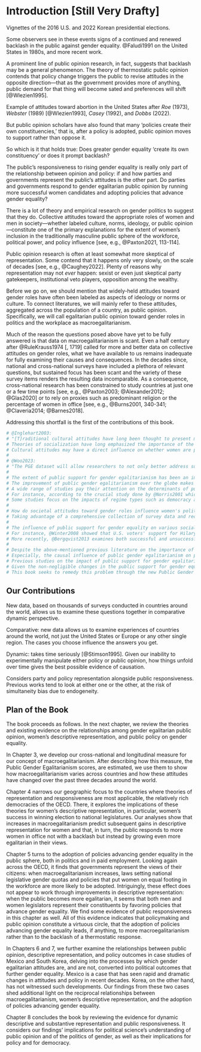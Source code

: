 # Introduction [Still Very Drafty]

Vignettes of the 2016 U.S. and 2022 Korean presidential elections.

Some observers see in these events signs of a continued and renewed backlash in the public against gender equality.
@Faludi1991 on the United States in 1980s, and more recent work.

A prominent line of public opinion research, in fact, suggests that backlash may be a general phenomenon.
The theory of thermostatic public opinion contends that policy change triggers the public to revise attitudes in the opposite direction---that as the government provides more of anything, public demand for that thing will become sated and preferences will shift [@Wlezien1995].

Example of attitudes toward abortion in the United States after _Roe_ (1973), _Webster_ (1989) [@Wlezien1993], _Casey_ (1992), and _Dobbs_ (2022).

But public opinion scholars have also found that many 'policies create their own constituencies,' that is, after a policy is adopted, public opinion moves to support rather than oppose it.

So which is it that holds true: Does greater gender equality 'create its own constituency' or does it prompt backlash?

The public's responsiveness to rising gender equality is really only part of the relationship between opinion and policy: if and how parties and governments represent the public's attitudes is the other part.
Do parties and governments respond to gender egalitarian public opinion by running more successful women candidates and adopting policies that advance gender equality?

There is a lot of theory and empirical research on gender politics to suggest that they do.
Collective attitudes toward the appropriate roles of women and men in society---whether labeled culture, norms, ideology, or public opinion---constitute one of the primary explanations for the extent of women's inclusion in the traditionally masculine public sphere of the workforce, political power, and policy influence [see, e.g., @Paxton2021, 113-114].

Public opinion research is often at least somewhat more skeptical of representation.
Some contend that it happens only very slowly, on the scale of decades [see, e.g., @Caughey2022].
Plenty of reasons why representation may not _ever_ happen: sexist or even just skeptical party gatekeepers, institutional veto players, opposition among the wealthy.

Before we go on, we should mention that widely-held attitudes toward gender roles have often been labeled as aspects of ideology or norms or culture.
To connect literatures, we will mainly refer to these attitudes, aggregated across the population of a country, as public opinion.
Specifically, we will call egalitarian public opinion toward gender roles in politics and the workplace as macroegalitarianism.

Much of the reason the questions posed above have yet to be fully answered is that data on macroegalitarianism is scant.
Even a half century after @RuleKrauss1974 [, 1719] called for more and better data on collective attitudes on gender roles, what we have available to us remains inadequate for fully examining their causes and consequences.
In the decades since, national and cross-national surveys have included a plethora of relevant questions, but sustained focus has been scant and the variety of these survey items renders the resulting data incomparable.
As a consequence, cross-national research has been constrained to study countries at just one or a few time points [see, e.g., @Paxton2003; @Alexander2012; @Glas2020] or to rely on proxies such as predominant religion or the percentage of women in office [see, e.g., @Burns2001, 340-341; @Claveria2014; @Barnes2018].

Addressing this shortfall is the first of the contributions of this book.

```r
# @Inglehart2003:
# "[T]raditional cultural attitudes have long been thought to present major barriers to women's representation in elected office, but previous studies have not present conclusive empirical evidence supporting this proposition.
# Theories of socialization have long emphasized the importance of the division of sex roles within a country - especially egalitarian attitudes towards women as political leaders (Sapiro 1983; Carroll 1994). Cultural explanations hypothesize that in traditional societies, women will be reluctant to run and, if they seek the office, will fail to attract sufficient support to win.
# Cultural attitudes may have a direct influence on whether women are prepared come forward as candidates for office (the supply-side of the equation), and the criteria used by gate-keepers when evaluating suitable candidates (the demand-side), as well as having an indirect influence upon the overall institutional context, such as the adoption of gender quotas in party recruitment processes (Lovenduski and Norris 1993; Norris 1997)."
# 
# @Woo2023:
# "The PGE dataset will allow researchers to not only better address such long-standing questions as how collective attitudes on gender roles have influenced the election of women to national legislatures and vice versa [see, e.g., @Paxton2003; @Alexander2012] but also, for example, to pursue both new and more nuanced lines of inquiry on issues of policy responsiveness and policy feedback [cf., @Kittilson2008; @Busemeyer2021]."
# 
# The extent of public support for gender egalitarianism has been an important issue in many countries around the world since at least the past half-century.
# The improvement of public gender egalitarianism over the globe makes scholars examine the causes and consequences of the improvement.
# A wide range of studies pay their attention on the determinants of public gender egalitarianism.
# For instance, according to the crucial study done by @Norris2001 which is consistent with the work from @Reynolds1999, the role of cultural rigidity, religion, and generational value is critical for the persistency and spread of gender egalitarianism.
# Some studies focus on the impacts of regime types such as democracy and autocracy as a focal determinant of gender equality @Beer2009, while other studies maintain that political elites play a key role in shaping public attitudes toward gender equality @Bulut2023.
# 
# How do societal attitudes toward gender roles influence women's political success and policy influence?
# Taking advantage of a comprehensive collection of survey data and recent advances in latent variable modeling of public opinion, this book provides new evidence of how and when public gender egalitarianism is translated into gender equality in countries around the world.
# 
# The influence of public support for gender equality on various social and political phenomena has received wide attention from scholars (Cannavale et al., 2022; Cavero-Rubio et al., 2019; Concha, 2023; Kanas & Steinmetz, 2021; Kaufman et al., 2023; McThomas & Tesler, 2016; Mustafa & Almazrouei, 2020).
# For instance, @Winter2008 showed that U.S. voters' support for Hilary Clinton depended on their attitudes toward the women's movement and gender equality.
# More recently, @Bergqvist2013 examines both successful and unsuccessful cases and emphasizes the close association between public gender egalitarianism and gender equality policy adoption.
# 
# Despite the above-mentioned previous literature on the importance of public support for gender equality, the lack of time-series cross-national data on public opinion prevents us from fully understand its influence [@RuleKrauss1974].
# Especially, the causal influence of public gender egalitarianism on policy outcomes is still under a veil due to the lack of such data.
# Previous studies on the impact of public support for gender egalitarianism have largely relied on cross-sectional data with little or no leverage on change over time (Glas & Alexander, 2020; McThomas & Tesler, 2016; Paxton & Kunovich, 2003; Steel & Kabashima, 2008).
# Given the non-negligible changes in the public support for gender equality over decades (Bolzendahl & Myers, 2004; Eriksson‐Zetterquist & Renemark, 2016; Thijs et al., 2019), this is an unfortunate shortcoming that undermines our confidence in our current state of understanding.
# This book seeks to remedy this problem through the new Public Gender Egalitarianism (PGE) dataset, which provides a comparable time-series cross-national index for 124 countries over the years from 1972 to 2022, as well as other novel data.
```

## Our Contributions

New data, based on thousands of surveys conducted in countries around the world, allows us to examine these questions together in comparative dynamic perspective.

Comparative: new data allows us to examine experiences of countries around the world, not just the United States or Europe or any other single region.
The cases you choose influence the answers you get.

Dynamic: takes time seriously [@Stimson1995].
Given our inability to experimentally manipulate either policy or public opinion, how things unfold over time gives the best possible evidence of causation.

Considers party and policy representation alongside public responsiveness.  
Previous works tend to look at either one or the other, at the risk of simultaneity bias due to endogeneity.


## Plan of the Book

The book proceeds as follows.
In the next chapter, we review the theories and existing evidence on the relationships among gender egalitarian public opinion, women's descriptive representation, and public policy on gender equality.

In Chapter 3, we develop our cross-national and longitudinal measure for our concept of macroegalitarianism.
After describing how this measure, the Public Gender Egalitarianism scores, are estimated, we use them to show how macroegalitarianism varies across countries and how these attitudes have changed over the past three decades around the world.

Chapter 4 narrows our geographic focus to the countries where theories of representation and responsiveness are most applicable, the relatively rich democracies of the OECD.
There, it explores the implications of these theories for women's descriptive representation, in particular, women's success in winning election to national legislatures.
Our analyses show that increases in macroegalitarianism predict subsequent gains in descriptive representation for women and that, in turn, the public responds to more women in office not with a backlash but instead by growing even more egalitarian in their views.

Chapter 5 turns to the adoption of policies advancing gender equality in the public sphere, both in politics and in paid employment.
Looking again across the OECD, it finds that governments represent the views of their citizens: when macroegalitarianism increases, laws setting national legislative gender quotas and policies that put women on equal footing in the workforce are more likely to be adopted.
Intriguingly, these effect does not appear to work through improvements in descriptive representation: when the public becomes more egalitarian, it seems that both men and women legislators represent their constituents by favoring policies that advance gender equality.
We find some evidence of public responsiveness in this chapter as well.
All of this evidence indicates that policymaking and public opinion constitute a virtuous circle, that the adoption of policies advancing gender equality leads, if anything, to more macroegalitarianism rather than to the backlash of a thermostatic response.

In Chapters 6 and 7, we further examine the relationships between public opinion, descriptive representation, and policy outcomes in case studies of Mexico and South Korea, delving into the processes by which gender egalitarian attitudes are, and are not, converted into political outcomes that further gender equality.
Mexico is a case that has seen rapid and dramatic changes in attitudes and policy in recent decades.
Korea, on the other hand, has not witnessed such developments.
Our findings from these two cases shed additional light on the reciprocal relationships between macroegalitarianism, women's descriptive representation, and the adoption of policies advancing gender equality.

Chapter 8 concludes the book by reviewing the evidence for dynamic descriptive and substantive representation and public responsiveness.
It considers our findings' implications for political science's understanding of public opinion and of the politics of gender, as well as their implications for policy and for democracy.
